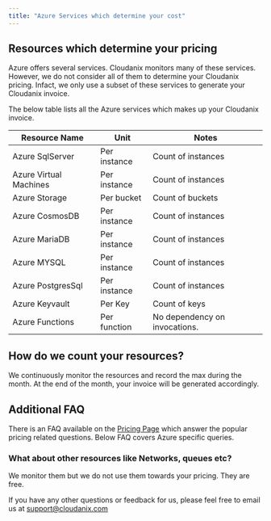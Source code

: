 ```yaml
---
title: "Azure Services which determine your cost"
---
```


## Resources which determine your pricing

Azure offers several services. Cloudanix monitors many of these services. However, we do not consider all of them to determine your Cloudanix pricing. Infact, we only use a subset of these services to generate your Cloudanix invoice.

The below table lists all the Azure services which makes up your Cloudanix invoice.

| Resource Name                | Unit         | Notes                         |
| ---------------------------- | ------------ | ----------------------------- |
| Azure SqlServer              | Per instance | Count of instances            |
| Azure Virtual Machines       | Per instance | Count of instances            |
| Azure Storage                | Per bucket   | Count of buckets              |
| Azure CosmosDB               | Per instance | Count of instances            |
| Azure MariaDB                | Per instance | Count of instances            |
| Azure MYSQL                  | Per instance | Count of instances            |
| Azure PostgresSql            | Per instance | Count of instances            |
| Azure Keyvault               | Per Key      | Count of keys                 |
| Azure Functions              | Per function | No dependency on invocations. |

## How do we count your resources?

We continuously monitor the resources and record the max during the month. At the end of the month, your invoice will be generated accordingly.

## Additional FAQ

There is an FAQ available on the [Pricing Page](https://www.cloudanix.com/pricing?ref=azure-resources-for-pricing) which answer the popular pricing related questions. Below FAQ covers Azure specific queries.

### What about other resources like Networks, queues etc?

We monitor them but we do not use them towards your pricing. They are free.

If you have any other questions or feedback for us, please feel free to email us at support@cloudanix.com
